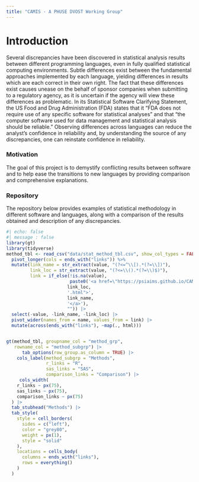 ```yaml
---
title: "CAMIS - A PHUSE DVOST Working Group"
---
```


# Introduction

Several discrepancies have been discovered in statistical analysis results between different programming languages, even in fully qualified statistical computing environments. Subtle differences exist between the fundamental approaches implemented by each language, yielding differences in results which are each correct in their own right. The fact that these differences exist causes unease on the behalf of sponsor companies when submitting to a regulatory agency, as it is uncertain if the agency will view these differences as problematic. In its Statistical Software Clarifying Statement, the US Food and Drug Administration (FDA) states that it "FDA does not require use of any specific software for statistical analyses" and that "the computer software used for data management and statistical analysis should be reliable." Observing differences across languages can reduce the analyst's confidence in reliability and, by understanding the source of any discrepancies, one can reinstate confidence in reliability.

### Motivation

The goal of this project is to demystify conflicting results between software and to help ease the transitions to new languages by providing comparison and comprehensive explanations.

### Repository

The repository below provides examples of statistical methodology in different software and languages, along with a comparison of the results obtained and description of any discrepancies.

```r
#| echo: false
#| message : false
library(gt)
library(tidyverse)
method_tbl <- read_csv("data/stat_method_tbl.csv", show_col_types = FALSE) |> 
  pivot_longer(cols = ends_with("links")) %>% 
  mutate(link_name = str_extract(value, "(?<=^\\[).*(?=\\])"),
         link_loc = str_extract(value, "(?<=\\().*(?=\\)$)"),
         link = if_else(!is.na(value), 
                        paste0('<a href=\"https://psiaims.github.io/CAMIS/',
                       link_loc,
                       '.html">',
                       link_name, 
                       '</a>'), 
                       "")) |> 
  select(-value, -link_name, -link_loc) |>
  pivot_wider(names_from = name, values_from = link) |>
  mutate(across(ends_with("links"), ~map(., html)))


gt(method_tbl, groupname_col = "method_grp",
   rowname_col = "method_subgrp") |> 
      tab_options(row_group.as_column = TRUE) |>
    cols_label(method_subgrp = "Methods", 
               r_links = "R", 
               sas_links = "SAS", 
               comparison_links = "Comparison") |>
     cols_width(
    r_links ~ px(75),
    sas_links ~ px(75),
    comparison_links ~ px(75)
  ) |>
  tab_stubhead("Methods") |> 
  tab_style(
    style = cell_borders(
      sides = c("left"),
      color = "grey80",
      weight = px(1),
      style = "solid"
    ),
    locations = cells_body(
      columns = ends_with("links"),
      rows = everything()
    )
  )
  

```
